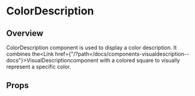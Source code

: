 
<Meta of={ColorDescription} />

# ColorDescription

## Overview

ColorDescription component is used to display a color description.
It combines the<Link href={"/?path=/docs/components-visualdescription--docs"}>VisualDescription</Link>component with a colored square to visually represent a specific color.

<Canvas of={ColorDescription.Overview} />

## Props

<Controls />
